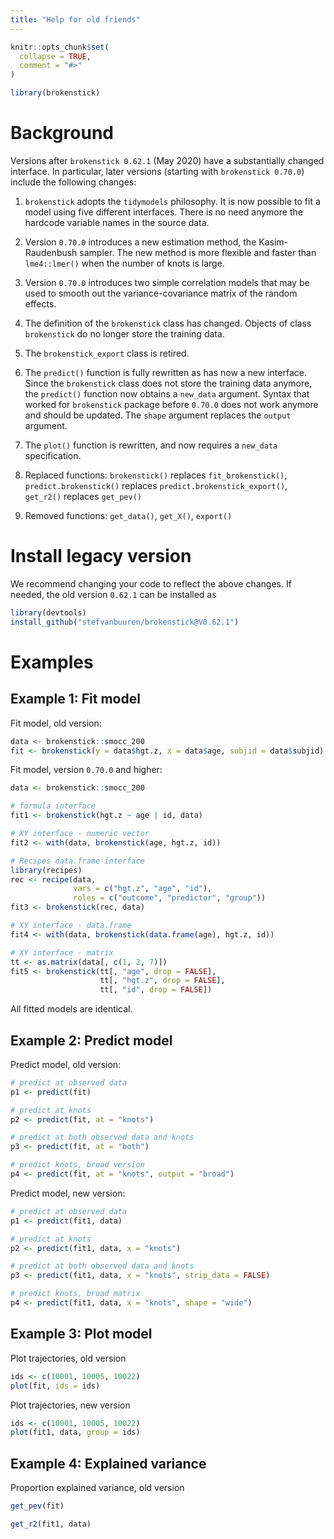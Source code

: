 ```yaml
---
title: "Help for old friends"
---
```


```r
knitr::opts_chunk$set(
  collapse = TRUE,
  comment = "#>"
)
```

```r
library(brokenstick)
```

# Background

Versions after `brokenstick 0.62.1` (May 2020) have a substantially changed interface. In particular, later versions (starting with `brokenstick 0.70.0`) include the following changes: 

1. `brokenstick` adopts the `tidymodels` philosophy. It is now possible to fit a model using five different interfaces. There is no need anymore the hardcode variable names in the source data.

2. Version `0.70.0` introduces a new estimation method, the Kasim-Raudenbush sampler. The new method is more flexible and faster than `lme4::lmer()` when the number of knots is large.

3. Version `0.70.0` introduces two simple correlation models that may be used to smooth out the variance-covariance matrix of the random effects.

4. The definition of the `brokenstick` class has changed. Objects of class `brokenstick` do no longer store the training data. 

5. The `brokenstick_export` class is retired.

6. The `predict()` function is fully rewritten as has now a new interface. Since the `brokenstick` class does not store the training data anymore, the `predict()` function now obtains a `new_data` argument. Syntax that worked for `brokenstick` package before `0.70.0` does not work anymore and should be updated. The `shape` argument replaces the `output` argument.

7. The `plot()` function is rewritten, and now requires a `new_data` specification.

8. Replaced functions: `brokenstick()` replaces `fit_brokenstick()`, `predict.brokenstick()` replaces `predict.brokenstick_export()`, `get_r2()` replaces `get_pev()`

9. Removed functions: `get_data()`, `get_X()`, `export()`

# Install legacy version

We recommend changing your code to reflect the above changes. If needed, the old version `0.62.1` can be installed as

```r
library(devtools)
install_github("stefvanbuuren/brokenstick@V0.62.1")
```

# Examples

## Example 1: Fit model

Fit model, old version:

```r
data <- brokenstick::smocc_200
fit <- brokenstick(y = data$hgt.z, x = data$age, subjid = data$subjid)
```

Fit model, version `0.70.0` and higher:

```r
data <- brokenstick::smocc_200

# formula interface
fit1 <- brokenstick(hgt.z ~ age | id, data)

# XY interface - numeric vector
fit2 <- with(data, brokenstick(age, hgt.z, id))

# Recipes data.frame interface
library(recipes)
rec <- recipe(data,
              vars = c("hgt.z", "age", "id"),
              roles = c("outcome", "predictor", "group"))
fit3 <- brokenstick(rec, data)

# XY interface - data.frame
fit4 <- with(data, brokenstick(data.frame(age), hgt.z, id))

# XY interface - matrix
tt <- as.matrix(data[, c(1, 2, 7)])
fit5 <- brokenstick(tt[, "age", drop = FALSE],
                    tt[, "hgt.z", drop = FALSE],
                    tt[, "id", drop = FALSE])
```

All fitted models are identical.

## Example 2: Predict model

Predict model, old version:

```r
# predict at observed data
p1 <- predict(fit)

# predict at knots
p2 <- predict(fit, at = "knots")

# predict at both observed data and knots
p3 <- predict(fit, at = "both")

# predict knots, broad version
p4 <- predict(fit, at = "knots", output = "broad")
```


Predict model, new version:

```r
# predict at observed data
p1 <- predict(fit1, data)

# predict at knots
p2 <- predict(fit1, data, x = "knots")

# predict at both observed data and knots
p3 <- predict(fit1, data, x = "knots", strip_data = FALSE)

# predict knots, broad matrix
p4 <- predict(fit1, data, x = "knots", shape = "wide")
```


## Example 3: Plot model

Plot trajectories, old version 

```r
ids <- c(10001, 10005, 10022)
plot(fit, ids = ids)
```

Plot trajectories, new version 

```r
ids <- c(10001, 10005, 10022)
plot(fit1, data, group = ids)
```

## Example 4: Explained variance

Proportion explained variance, old version

```r
get_pev(fit)
```


```r
get_r2(fit1, data)
```

